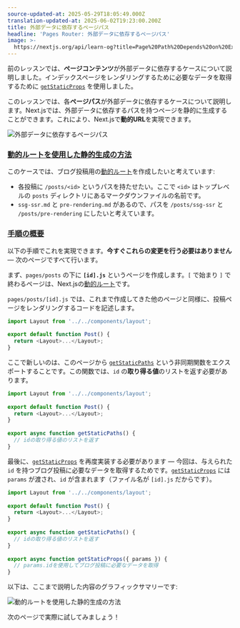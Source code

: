 ```yaml
---
source-updated-at: 2025-05-29T18:05:49.000Z
translation-updated-at: 2025-06-02T19:23:00.200Z
title: 外部データに依存するページパス
headline: 'Pages Router: 外部データに依存するページパス'
image: >-
  https://nextjs.org/api/learn-og?title=Page%20Path%20Depends%20on%20External%20Data&amp;chapter=30
---
```


前のレッスンでは、**ページコンテンツ**が外部データに依存するケースについて説明しました。インデックスページをレンダリングするために必要なデータを取得するために [`getStaticProps`](/docs/basic-features/data-fetching#getstaticprops-static-generation) を使用しました。

このレッスンでは、各**ページパス**が外部データに依存するケースについて説明します。Next.jsでは、外部データに依存するパスを持つページを静的に生成することができます。これにより、Next.jsで**動的URL**を実現できます。

![外部データに依存するページパス](https://h8DxKfmAPhn8O0p3.public.blob.vercel-storage.com/learn/pages-router/dynamic-routes/page-path-external-data.png)

### [動的ルートを使用した静的生成の方法](#how-to-statically-generate-pages-with-dynamic-routes)

このケースでは、ブログ投稿用の[動的ルート](/docs/routing/dynamic-routes)を作成したいと考えています:

* 各投稿に `/posts/<id>` というパスを持たせたい。ここで `<id>` はトップレベルの `posts` ディレクトリにあるマークダウンファイルの名前です。
* `ssg-ssr.md` と `pre-rendering.md` があるので、パスを `/posts/ssg-ssr` と `/posts/pre-rendering` にしたいと考えています。

### [手順の概要](#overview-of-the-steps)

以下の手順でこれを実現できます。**今すぐこれらの変更を行う必要はありません** — 次のページですべて行います。

まず、`pages/posts` の下に **`[id].js`** というページを作成します。`[` で始まり `]` で終わるページは、Next.jsの[動的ルート](/docs/routing/dynamic-routes)です。

`pages/posts/[id].js` では、これまで作成してきた他のページと同様に、投稿ページをレンダリングするコードを記述します。

```js
import Layout from '../../components/layout';
 
export default function Post() {
  return <Layout>...</Layout>;
}
```

ここで新しいのは、このページから [`getStaticPaths`](/docs/basic-features/data-fetching#getstaticpaths-static-generation) という非同期関数をエクスポートすることです。この関数では、`id` の**取り得る値**のリストを返す必要があります。

```js
import Layout from '../../components/layout';
 
export default function Post() {
  return <Layout>...</Layout>;
}
 
export async function getStaticPaths() {
  // idの取り得る値のリストを返す
}
```

最後に、[`getStaticProps`](/docs/basic-features/data-fetching#getstaticprops-static-generation) を再度実装する必要があります — 今回は、与えられた `id` を持つブログ投稿に必要なデータを取得するためです。[`getStaticProps`](/docs/basic-features/data-fetching#getstaticprops-static-generation) には `params` が渡され、`id` が含まれます（ファイル名が `[id].js` だからです）。

```js
import Layout from '../../components/layout';
 
export default function Post() {
  return <Layout>...</Layout>;
}
 
export async function getStaticPaths() {
  // idの取り得る値のリストを返す
}
 
export async function getStaticProps({ params }) {
  // params.idを使用してブログ投稿に必要なデータを取得
}
```

以下は、ここまで説明した内容のグラフィックサマリーです:

![動的ルートを使用した静的生成の方法](https://h8DxKfmAPhn8O0p3.public.blob.vercel-storage.com/learn/pages-router/dynamic-routes/how-to-dynamic-routes.png)

次のページで実際に試してみましょう！